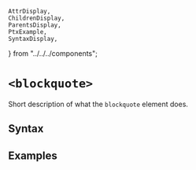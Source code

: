     AttrDisplay,
    ChildrenDisplay,
    ParentsDisplay,
    PtxExample,
    SyntaxDisplay,
} from "../../../components";

# `<blockquote>`

Short description of what the `blockquote` element does.

## Syntax

<SyntaxDisplay name="blockquote" />

## Examples

    
